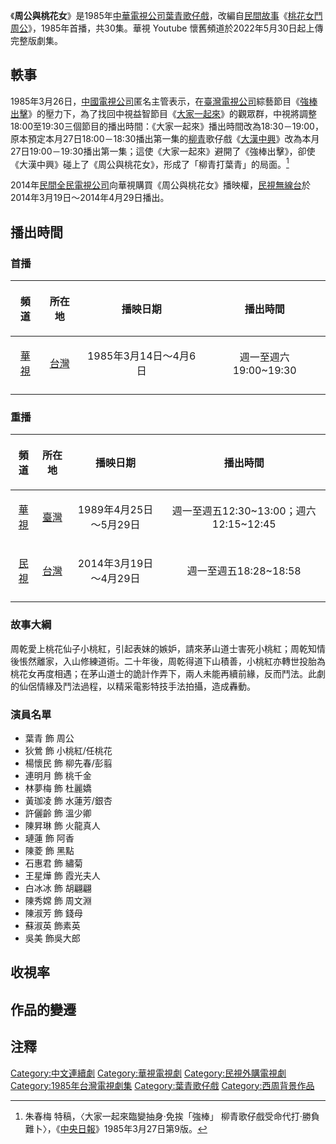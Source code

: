 {{電視節目信息框
| 名稱       = 周公與桃花女 
| 類型       = [[歌仔戲|歌仔戲]]
| 導演       = 
| 導播       = 
| 編劇       = 
| 演出       = [[葉青|葉青]]
| 製作人     = 
| 標語       =
| 國家       = {{ROC-TW}}
| 語言       = [[台語|台語]]
| 集數       = 30集
| 每集長     = 
| 製作單位   = 
| 電視台     = [[中華電視公司|中華電視公司]]
| 播出國家   ={{TWN}}
| 開始       = 1985年
| 結束       = 
| 官方網站   = 
}}

《'''周公與桃花女'''》是1985年[[中華電視公司|中華電視公司]][[葉青|葉青]][[歌仔戲|歌仔戲]]，改編自[[民間故事|民間故事]]《[[桃花女鬥周公|桃花女鬥周公]]》，1985年首播，共30集。華視 Youtube 懷舊頻道於2022年5月30日起上傳完整版劇集。

==軼事==
1985年3月26日，[[中國電視公司|中國電視公司]]匿名主管表示，在[[臺灣電視公司|臺灣電視公司]]綜藝節目《[[強棒出擊|強棒出擊]]》的壓力下，為了找回中視益智節目《[[大家一起來|大家一起來]]》的觀眾群，中視將調整18:00至19:30三個節目的播出時間：《大家一起來》播出時間改為18:30－19:00，原本預定本月27日18:00－18:30播出第一集的[[柳青_(演員)|柳青]]歌仔戲《[[大漢中興|大漢中興]]》改為本月27日19:00－19:30播出第一集；這使《大家一起來》避開了《強棒出擊》，卻使《大漢中興》碰上了《周公與桃花女》，形成了「柳青打葉青」的局面。<ref>朱春梅 特稿，〈大家一起來臨變抽身·免挨「強棒」 柳青歌仔戲受命代打·勝負難卜〉，《[[中央日報|中央日報]]》1985年3月27日第9版。</ref>

2014年[[民間全民電視公司|民間全民電視公司]]向華視購買《周公與桃花女》播映權，[[民視無線台|民視無線台]]於2014年3月19日～2014年4月29日播出。

==播出時間==
{{Note24hUTC+8}}
===首播===
{| class="wikitable" 
|- 
!頻道!!所在地!!播映日期!!播出時間
|- 
|<center>[[華視|華視]]||<center>[[台灣|台灣]]|| <center>1985年3月14日～4月6日||<center>週一至週六19:00~19:30
|- 
|}

===重播=== 
{| class="wikitable" 
|- 
!頻道||所在地||播映日期||播出時間
|- 
|<center>[[華視|華視]]||<center>[[臺灣|臺灣]]|| <center>1989年4月25日～5月29日||<center>週一至週五12:30~13:00；週六12:15~12:45
|- 
|<center>[[民視|民視]]||<center>[[台灣|台灣]]|| <center>2014年3月19日～4月29日||<center>週一至週五18:28~18:58
|- 
|}

===故事大綱===
周乾愛上桃花仙子小桃紅，引起表妹的嫉妒，請來茅山道士害死小桃紅；周乾知情後悵然離家，入山修練道術。二十年後，周乾得道下山積善，小桃紅亦轉世投胎為桃花女再度相遇；在茅山道士的詭計作弄下，兩人未能再續前緣，反而鬥法。此劇的仙侶情緣及鬥法過程，以精采電影特技手法拍攝，造成轟動。

===演員名單===
*葉青 飾 周公
*狄鶯 飾 小桃紅/任桃花
*楊懷民 飾 柳先春/彭翦
*連明月 飾 桃千金
*林夢梅­ 飾 杜麗嬌
*黃珈凌 飾 水蓮芳/銀杏
*許儷齡 飾 溫少卿
*陳昇琳 飾 火龍真人
*璉蓮 飾 阿香
*陳菱 飾 黑­點
*石惠君 飾 繡菊
*王星燁 飾 霞光夫人
*白冰冰 飾 胡翩翩
*陳秀嫦 飾 周文淵
*陳淑芳 飾 錢母
*蘇淑英 飾素英
*吳美 飾吳大郎

==收視率==

== 作品的變遷 ==
{{電視節目的變遷
|電視台={{flagicon|ROC}}[[華視頻道|華視頻道]]
|播放檔次=
|節目名稱=周公與桃花女<br>(1985年)
|上一節目=
|下一節目=
}}
{{電視節目的變遷
|電視台={{flagicon|ROC}}[[民視無線台|民視無線台]]
|播放檔次=週一至週五18:30～19:00
|節目名稱=周公與桃花女<br>(2014年3月19日-2014年4月29日)
|上一節目=[[秦淮煙雨|秦淮煙雨]]<BR>(2014年1月21日-2014年3月18日)
|下一節目=[[西遊記_(2011年電視劇)|西遊記]]<BR>(2014年4月30日-2014年10月14日)<BR>(2014年6月17日起改為週一至五18：00～18：30)
}}

==注釋==
{{reflist}}

{{台灣古裝/年代/武俠電視劇}}
{{民視六點半檔}}
[[Category:中文連續劇|Category:中文連續劇]]
[[Category:華視電視劇|Category:華視電視劇]]
[[Category:民視外購電視劇|Category:民視外購電視劇]]
[[Category:1985年台灣電視劇集|Category:1985年台灣電視劇集]]
[[Category:葉青歌仔戲|Category:葉青歌仔戲]]
[[Category:西周背景作品|Category:西周背景作品]]